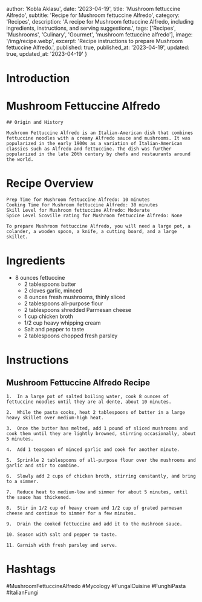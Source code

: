 
  author: 'Kobla Aklasu',
  date: '2023-04-19',
  title: 'Mushroom fettuccine Alfredo',
  subtitle: 'Recipe for Mushroom fettuccine Alfredo',
  category: 'Recipes',
  description: 'A recipe for Mushroom fettuccine Alfredo, including ingredients, instructions, and serving suggestions.',
  tags: ['Recipes', 'Mushrooms', 'Culinary', 'Gourmet', 'mushroom fettuccine alfredo'],
  image: '/img/recipe.webp',
  excerpt: 'Recipe instructions to prepare Mushroom fettuccine Alfredo.',
  published: true,
  published_at: '2023-04-19',
  updated: true,
  updated_at: '2023-04-19'
}


  # Introduction

# Mushroom Fettuccine Alfredo
    
    ## Origin and History
    
    Mushroom Fettuccine Alfredo is an Italian-American dish that combines fettuccine noodles with a creamy Alfredo sauce and mushrooms. It was popularized in the early 1900s as a variation of Italian-American classics such as Alfredo and fettuccine. The dish was further popularized in the late 20th century by chefs and restaurants around the world.

# Recipe Overview

    Prep Time for Mushroom fettuccine Alfredo: 10 minutes
    Cooking Time for Mushroom fettuccine Alfredo: 30 minutes
    Skill Level for Mushroom fettuccine Alfredo: Moderate
    Spice Level Scoville rating for Mushroom fettuccine Alfredo: None
    
    To prepare Mushroom fettuccine Alfredo, you will need a large pot, a colander, a wooden spoon, a knife, a cutting board, and a large skillet.

# Ingredients

- 8 ounces fettuccine
    - 2 tablespoons butter
    - 2 cloves garlic, minced
    - 8 ounces fresh mushrooms, thinly sliced
    - 2 tablespoons all-purpose flour
    - 2 tablespoons shredded Parmesan cheese
    - 1 cup chicken broth
    - 1/2 cup heavy whipping cream
    - Salt and pepper to taste
    - 2 tablespoons chopped fresh parsley

# Instructions

## Mushroom Fettuccine Alfredo Recipe
    
    1.	In a large pot of salted boiling water, cook 8 ounces of fettuccine noodles until they are al dente, about 10 minutes.
    
    2.	While the pasta cooks, heat 2 tablespoons of butter in a large heavy skillet over medium-high heat.
    
    3.	Once the butter has melted, add 1 pound of sliced mushrooms and cook them until they are lightly browned, stirring occasionally, about 5 minutes.
    
    4.	Add 1 teaspoon of minced garlic and cook for another minute.
    
    5.	Sprinkle 2 tablespoons of all-purpose flour over the mushrooms and garlic and stir to combine.
    
    6.	Slowly add 2 cups of chicken broth, stirring constantly, and bring to a simmer.
    
    7.	Reduce heat to medium-low and simmer for about 5 minutes, until the sauce has thickened.
    
    8.	Stir in 1/2 cup of heavy cream and 1/2 cup of grated parmesan cheese and continue to simmer for a few minutes.
    
    9.	Drain the cooked fettuccine and add it to the mushroom sauce.
    
    10. Season with salt and pepper to taste.
    
    11. Garnish with fresh parsley and serve.

# Hashtags

#MushroomFettuccineAlfredo #Mycology #FungalCuisine #FunghiPasta #ItalianFungi



